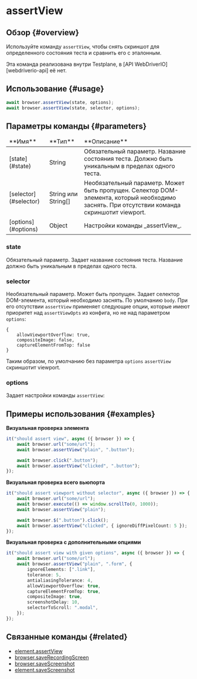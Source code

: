 
# assertView

## Обзор {#overview}

Используйте команду `assertView`, чтобы снять скриншот для определенного состояния теста и сравнить его с эталонным.

<Admonition type="info">
    Эта команда реализована внутри Testplane, в [API WebDriverIO][webdriverio-api] её нет.
</Admonition>

## Использование {#usage}

```typescript
await browser.assertView(state, options);
await browser.assertView(state, selector, options);
```

## Параметры команды {#parameters}

<table>
<thead>
<tr><td>**Имя**</td><td>**Тип**</td><td>**Описание**</td></tr>
</thead>
<tbody>
<tr><td>[state](#state)</td><td>String</td><td>Обязательный параметр. Название состояния теста. Должно быть уникальным в пределах одного теста.</td></tr>
<tr><td>[selector](#selector)</td><td>String или String[]</td><td>Необязательный параметр. Может быть пропущен. Селектор DOM-элемента, который необходимо заснять. При отсутствии команда скриншотит viewport.</td></tr>
<tr><td>[options](#options)</td><td>Object</td><td>Настройки команды _assertView_.</td></tr>

</tbody>
</table>

### state

Обязательный параметр. Задает название состояния теста. Название должно быть уникальным в пределах одного теста.

### selector

Необязательный параметр. Может быть пропущен. Задает селектор DOM-элемента, который необходимо заснять. По умолчанию `body`. При его отсутствии `assertView` применяет следующие опции, которые имеют приоритет над `assertViewOpts` из конфига, но не над параметром `options`:

```
{
    allowViewportOverflow: true,
    compositeImage: false,
    captureElementFromTop: false
}
```

Таким образом, по умолчанию без параметра `options` `assertView` скриншотит viewport.

### options

Задает настройки команды `assertView`:

<AssertViewOptions />

## Примеры использования {#examples}

**Визуальная проверка элемента**

```typescript
it("should assert view", async ({ browser }) => {
    await browser.url("some/url");
    await browser.assertView("plain", ".button");

    await browser.click(".button");
    await browser.assertView("clicked", ".button");
});
```

**Визуальная проверка всего вьюпорта**

```typescript
it("should assert viewport without selector", async ({ browser }) => {
    await browser.url("some/url");
    await browser.execute(() => window.scrollTo(0, 1000));
    await browser.assertView("plain");

    await browser.$(".button").click();
    await browser.assertView("clicked", { ignoreDiffPixelCount: 5 });
});
```

**Визуальная проверка с дополнительными опциями**

```typescript
it("should assert view with given options", async ({ browser }) => {
    await browser.url("some/url");
    await browser.assertView("plain", ".form", {
        ignoreElements: [".link"],
        tolerance: 5,
        antialiasingTolerance: 4,
        allowViewportOverflow: true,
        captureElementFromTop: true,
        compositeImage: true,
        screenshotDelay: 10,
        selectorToScroll: ".modal",
    });
});
```

## Связанные команды {#related}

-   [element.assertView](../../element/assertView)
-   [browser.saveRecordingScreen](../saveRecordingScreen)
-   [browser.saveScreenshot](../saveScreenshot)
-   [element.saveScreenshot](../../element/saveScreenshot)

[webdriverio-api]: https://webdriver.io/docs/api
[browsers-tolerance]: ../../../config/browsers#tolerance
[browsers-antialiasing-tolerance]: ../../../config/browsers#antialiasing_tolerance
